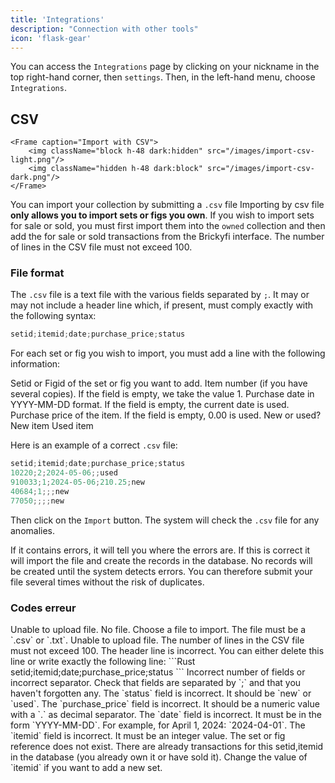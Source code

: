 ```yaml
---
title: 'Integrations'
description: "Connection with other tools"
icon: 'flask-gear'
---
```

You can access the `Integrations` page by clicking on your nickname in the top right-hand corner, then `settings`. Then, in the left-hand menu, choose `Integrations`.
## CSV
    <Frame caption="Import with CSV">
        <img className="block h-48 dark:hidden" src="/images/import-csv-light.png"/>
        <img className="hidden h-48 dark:block" src="/images/import-csv-dark.png"/>
    </Frame>

You can import your collection by submitting a `.csv` file
<Note>Importing by csv file **only allows you to import sets or figs you own**. If you wish to import sets for sale or sold, you must first import them into the `owned` collection and then add the for sale or sold transactions from the Brickyfi interface.</Note>
<Warning>The number of lines in the CSV file must not exceed 100.</Warning>
### File format
The `.csv` file is a text file with the various fields separated by `;`.
It may or may not include a header line which, if present, must comply exactly with the following syntax:
```Rust
setid;itemid;date;purchase_price;status
```
For each set or fig you wish to import, you must add a line with the following information:

<AccordionGroup>
  <Accordion icon="input-text" title="setid (or figid)">
    <ResponseField name="setid" type="text" required>
      Setid or Figid of the set or fig you want to add.
    </ResponseField>
  </Accordion>
  <Accordion icon="input-numeric" title="itemid">
    <ResponseField name="itemid" type="integer" default="1">
      Item number (if you have several copies). If the field is empty, we take the value 1.
    </ResponseField>
  </Accordion>
  <Accordion icon="calendar-days" title="date">
    <ResponseField name="date" type="date" default="now()">
      Purchase date in YYYY-MM-DD format. If the field is empty, the current date is used.
    </ResponseField>
  </Accordion>
   <Accordion icon="input-numeric" title="purchase_price">
    <ResponseField name="purchase_price" type="decimal" default="0.00">
      Purchase price of the item. If the field is empty, 0.00 is used.
    </ResponseField>
  </Accordion>
    <Accordion icon="list-dropdown" title="status">
      <ResponseField name="status" type="list" required>
        New or used?
        <Expandable title="properties">
          <ResponseField name="new" type="string">
            New item
          </ResponseField>
          <ResponseField name="used" type="string">
            Used item
          </ResponseField>
        </Expandable>
      </ResponseField>
    </Accordion>
  </AccordionGroup>

  Here is an example of a correct `.csv` file:
  ```Rust
setid;itemid;date;purchase_price;status
10220;2;2024-05-06;;used
910033;1;2024-05-06;210.25;new
40684;1;;;new
77050;;;;new
```
Then click on the `Import` button. The system will check the `.csv` file for any anomalies. 

If it contains errors, it will tell you where the errors are.
If this is correct it will import the file and create the records in the database.
<Note> No records will be created until the system detects errors. You can therefore submit your file several times without the risk of duplicates.</Note>

### Codes erreur
<AccordionGroup>
  <Accordion icon="circle-exclamation" title="ERROR 11">
    Unable to upload file.
  </Accordion>
    <Accordion icon="circle-exclamation" title="ERROR 12">
    No file.
    Choose a file to import.
  </Accordion>
    <Accordion icon="circle-exclamation" title="ERROR 13">
    The file must be a `.csv` or `.txt`.
  </Accordion>
    <Accordion icon="circle-exclamation" title="ERROR 14">
    Unable to upload file.
  </Accordion>
    <Accordion icon="circle-exclamation" title="ERROR 15">
    The number of lines in the CSV file must not exceed 100.
  </Accordion>
  <Accordion icon="circle-exclamation" title="ERROR 21">
    The header line is incorrect.
    You can either delete this line or write exactly the following line:
    ```Rust
    setid;itemid;date;purchase_price;status
    ```
  </Accordion>
    <Accordion icon="circle-exclamation" title="ERROR 31">
    Incorrect number of fields or incorrect separator.
    Check that fields are separated by `;` and that you haven't forgotten any.
  </Accordion>
    <Accordion icon="circle-exclamation" title="ERROR 32">
    The `status` field is incorrect. It should be `new` or `used`.
  </Accordion>
    <Accordion icon="circle-exclamation" title="ERROR 33">
    The `purchase_price` field is incorrect. It should be a numeric value with a `.` as decimal separator.
  </Accordion>
  <Accordion icon="circle-exclamation" title="ERROR 34">
    The `date` field is incorrect. It must be in the form `YYYY-MM-DD`. For example, for April 1, 2024: `2024-04-01`.
  </Accordion>
    <Accordion icon="circle-exclamation" title="ERROR 35">
    The `itemid` field is incorrect. It must be an integer value.
  </Accordion>
  <Accordion icon="circle-exclamation" title="ERROR 51">
    The set or fig reference does not exist.
  </Accordion>
    <Accordion icon="circle-exclamation" title="ERROR 71">
    There are already transactions for this setid,itemid in the database (you already own it or have sold it). Change the value of `itemid` if you want to add a new set.
  </Accordion>

</AccordionGroup>
